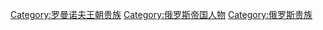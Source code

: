 [[Category:罗曼诺夫王朝贵族|Category:罗曼诺夫王朝贵族]]
[[Category:俄罗斯帝国人物|Category:俄罗斯帝国人物]]
[[Category:俄罗斯贵族|Category:俄罗斯贵族]]